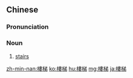 {{also|楼梯}}
==Chinese==
{{zh-forms|s=楼梯}}

===Pronunciation===
{{zh-pron
|m=lóutī
|c=lau4 tai1
|c-t=leu3 hai1
|h=pfs=lèu-thôi
|mn=lâu-thui
|cat=n
}}

===Noun===
{{zh-noun}}

# {{lb|zh|Elementary Mandarin}} [[stairs]]

[[zh-min-nan:樓梯]]
[[ko:樓梯]]
[[hu:樓梯]]
[[mg:樓梯]]
[[ja:樓梯]]